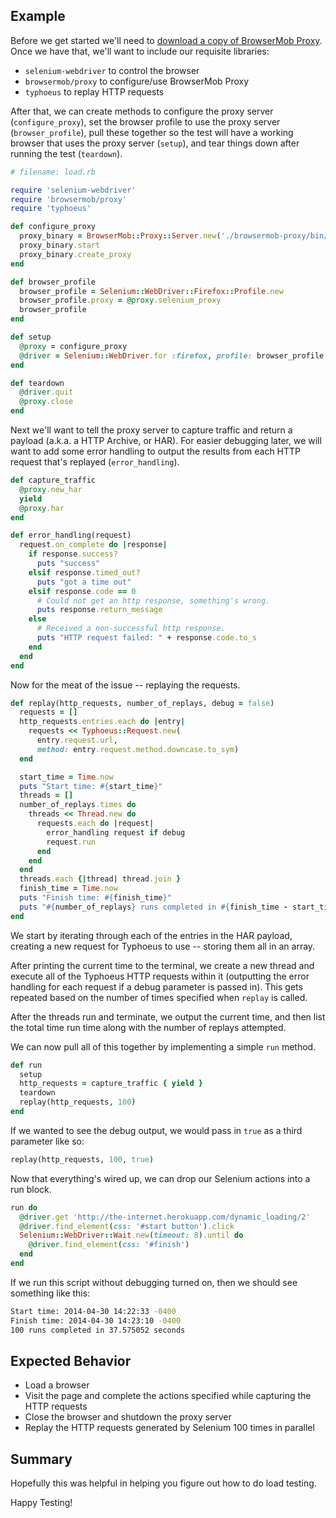 ## Example

Before we get started we'll need to [download a copy of BrowserMob Proxy](http://bmp.lightbody.net/). Once we have that, we'll want to include our requisite libraries:

- `selenium-webdriver` to control the browser
- `browsermob/proxy` to configure/use BrowserMob Proxy
- `typhoeus` to replay HTTP requests

After that, we can create methods to configure the proxy server (`configure_proxy`), set the browser profile to use the proxy server (`browser_profile`), pull these together so the test will have a working browser that uses the proxy server (`setup`), and tear things down after running the test (`teardown`).

```ruby
# filename: load.rb

require 'selenium-webdriver'
require 'browsermob/proxy'
require 'typhoeus'

def configure_proxy
  proxy_binary = BrowserMob::Proxy::Server.new('./browsermob-proxy/bin/browsermob-proxy')
  proxy_binary.start
  proxy_binary.create_proxy
end

def browser_profile
  browser_profile = Selenium::WebDriver::Firefox::Profile.new
  browser_profile.proxy = @proxy.selenium_proxy
  browser_profile
end

def setup
  @proxy = configure_proxy
  @driver = Selenium::WebDriver.for :firefox, profile: browser_profile
end

def teardown
  @driver.quit
  @proxy.close
end
```

Next we'll want to tell the proxy server to capture traffic and return a payload (a.k.a. a HTTP Archive, or HAR). For easier debugging later, we will want to add some error handling to output the results from each HTTP request that's replayed (`error_handling`).

```ruby
def capture_traffic
  @proxy.new_har
  yield
  @proxy.har
end

def error_handling(request)
  request.on_complete do |response|
    if response.success?
      puts "success"
    elsif response.timed_out?
      puts "got a time out"
    elsif response.code == 0
      # Could not get an http response, something's wrong.
      puts response.return_message
    else
      # Received a non-successful http response.
      puts "HTTP request failed: " + response.code.to_s
    end
  end
end
```

Now for the meat of the issue -- replaying the requests.

```ruby
def replay(http_requests, number_of_replays, debug = false)
  requests = []
  http_requests.entries.each do |entry|
    requests << Typhoeus::Request.new(
      entry.request.url,
      method: entry.request.method.downcase.to_sym)
  end

  start_time = Time.now
  puts "Start time: #{start_time}"
  threads = []
  number_of_replays.times do
    threads << Thread.new do
      requests.each do |request|
        error_handling request if debug
        request.run
      end
    end
  end
  threads.each {|thread| thread.join }
  finish_time = Time.now
  puts "Finish time: #{finish_time}"
  puts "#{number_of_replays} runs completed in #{finish_time - start_time} seconds"
end
```

We start by iterating through each of the entries in the HAR payload, creating a new request for Typhoeus to use -- storing them all in an array.

After printing the current time to the terminal, we create a new thread and execute all of the Typhoeus HTTP requests within it (outputting the error handling for each request if a debug parameter is passed in). This gets repeated based on the number of times specified when `replay` is called.

After the threads run and terminate, we output the current time, and then list the total time run time along with the number of replays attempted.

We can now pull all of this together by implementing a simple `run` method.

```ruby
def run
  setup
  http_requests = capture_traffic { yield }
  teardown
  replay(http_requests, 100)
end
```

If we wanted to see the debug output, we would pass in `true` as a third parameter like so:

```ruby
replay(http_requests, 100, true)
```

Now that everything's wired up, we can drop our Selenium actions into a run block.

```ruby
run do
  @driver.get 'http://the-internet.herokuapp.com/dynamic_loading/2'
  @driver.find_element(css: '#start button').click
  Selenium::WebDriver::Wait.new(timeout: 8).until do
    @driver.find_element(css: '#finish')
  end
end
```

If we run this script without debugging turned on, then we should see something like this:

```sh
Start time: 2014-04-30 14:22:33 -0400
Finish time: 2014-04-30 14:23:10 -0400
100 runs completed in 37.575052 seconds
```

## Expected Behavior

- Load a browser
- Visit the page and complete the actions specified while capturing the HTTP requests
- Close the browser and shutdown the proxy server
- Replay the HTTP requests generated by Selenium 100 times in parallel

## Summary

Hopefully this was helpful in helping you figure out how to do load testing.

Happy Testing!